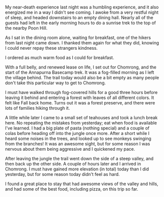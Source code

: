 My near-death experience last night was a humbling experience, and it also
energized me in a way I didn't see coming. I awoke from a very restful night
of sleep, and headed downstairs to an empty dining hall. Nearly all of the
guests had left in the early morning hours to do a sunrise trek to the top of
the nearby Poon Hill.

<Stats gain="6591" loss="3511" miles="10.8" steps="35617" />

As I sat in the dining room alone, waiting for breakfast, one of the hikers from
last night came down. I thanked them again for what they did, knowing I could
never repay these strangers kindness.

I ordered as much warm food as I could for breakfast.

With a full belly, and renewed lease on life, I set out for Chomrong, and the
start of the Annapurna Basecamp trek. It was a fog-filled morning as I left
the village behind. The trail today would also be a bit empty as many people
don't take this particular way to get to Chomrong.

I must have walked through fog-covered hills for a good three hours before
leaving it behind and entering a forest with leaves of all different colors. It
felt like Fall back home. Turns out it was a forest preserve, and there were lots
of families hiking through it.

A little while later I came to a small set of teahouses and took a lunch break
here. No repeating the mistakes from yesterday; eat when food is available I've
learned. I had a big plate of pasta (nothing special) and a couple of colas
before heading off into the jungle once more. After a short while I heard
some noises in the trees, and looked up to see monkeys swinging from the
branches! It was an awesome sight, but for some reason I was nervous about them
being aggressive and I quickened my pace.

After leaving the jungle the trail went down the side of a steep valley, and then
back up the other side. A couple of hours later and I arrived in Chomrong. I
must have gained more elevation (in total) today than I did yesterday, but
for some reason today didn't feel as hard.

I found a great place to stay that had awesome views of the valley and hills,
and had some of the best food, including pizza, on this trip so far.
